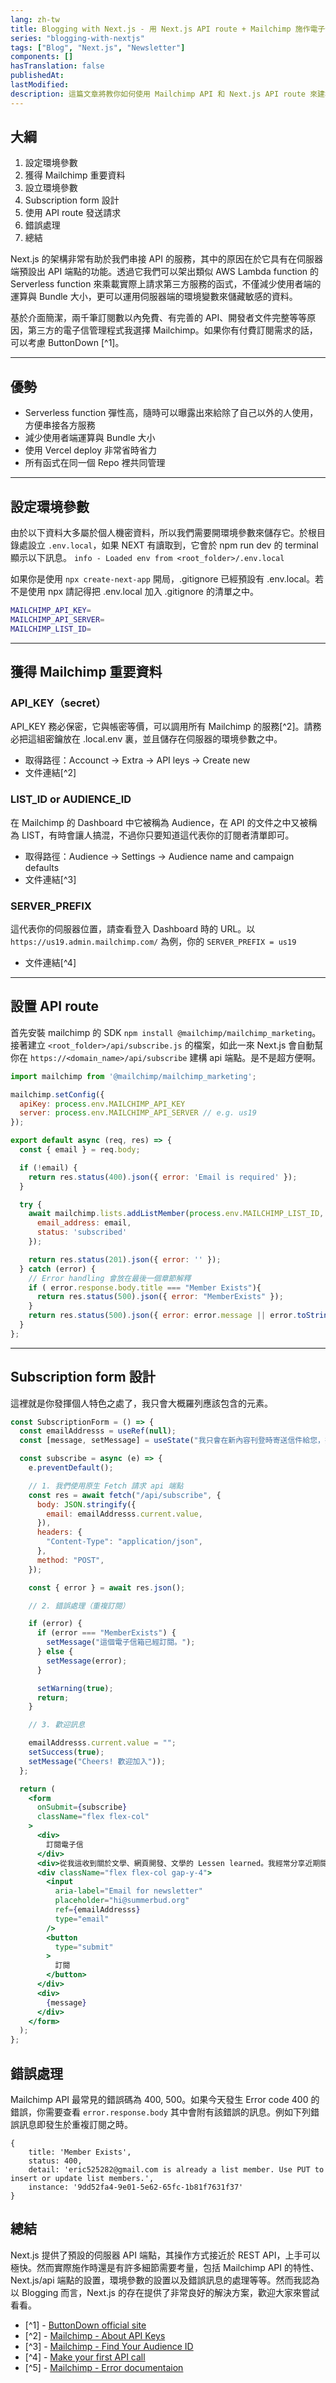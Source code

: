 ```yaml
---
lang: zh-tw
title: Blogging with Next.js - 用 Next.js API route + Mailchimp 施作電子信訂閱
series: "blogging-with-nextjs"
tags: ["Blog", "Next.js", "Newsletter"]
components: []
hasTranslation: false
publishedAt:
lastModified:
description: 這篇文章將教你如何使用 Mailchimp API 和 Next.js API route 來建構自己的電子信訂閱功能
---
```


## 大綱

1. 設定環境參數
1. 獲得 Mailchimp 重要資料
1. 設立環境參數
1. Subscription form 設計
1. 使用 API route 發送請求
1. 錯誤處理
1. 總結

Next.js 的架構非常有助於我們串接 API 的服務，其中的原因在於它具有在伺服器端預設出 API 端點的功能。透過它我們可以架出類似 AWS Lambda function 的 Serverless function 來乘載實際上請求第三方服務的函式，不僅減少使用者端的運算與 Bundle 大小，更可以運用伺服器端的環境變數來儲藏敏感的資料。

基於介面簡潔，兩千筆訂閱數以內免費、有完善的 API、開發者文件完整等等原因，第三方的電子信管理程式我選擇 Mailchimp。如果你有付費訂閱需求的話，可以考慮 ButtonDown [^1]。

---

## 優勢

- Serverless function 彈性高，隨時可以曝露出來給除了自己以外的人使用，方便串接各方服務
- 減少使用者端運算與 Bundle 大小
- 使用 Vercel deploy 非常省時省力
- 所有函式在同一個 Repo 裡共同管理

---

## 設定環境參數

由於以下資料大多屬於個人機密資料，所以我們需要開環境參數來儲存它。於根目錄處設立 `.env.local`，如果 NEXT 有讀取到，它會於 npm run dev 的 terminal 顯示以下訊息。 `info - Loaded env from <root_folder>/.env.local`

如果你是使用 `npx create-next-app` 開局，.gitignore 已經預設有 .env.local。若不是使用 npx 請記得把 .env.local 加入 .gitignore 的清單之中。

```bash
MAILCHIMP_API_KEY=
MAILCHIMP_API_SERVER=
MAILCHIMP_LIST_ID=
```

---

## 獲得 Mailchimp 重要資料

### API_KEY（secret）

API_KEY 務必保密，它與帳密等價，可以調用所有 Mailchimp 的服務[^2]。請務必把這組密鑰放在 .local.env 裏，並且儲存在伺服器的環境參數之中。

- 取得路徑：Accounct -> Extra -> API leys -> Create new
- 文件連結[^2]

### LIST_ID or AUDIENCE_ID

在 Mailchimp 的 Dashboard 中它被稱為 Audience，在 API 的文件之中又被稱為 LIST，有時會讓人搞混，不過你只要知道這代表你的訂閱者清單即可。

- 取得路徑：Audience -> Settings -> Audience name and campaign defaults
- 文件連結[^3]

### SERVER_PREFIX

這代表你的伺服器位置，請查看登入 Dashboard 時的 URL。以 `https://us19.admin.mailchimp.com/` 為例，你的 `SERVER_PREFIX = us19`

- 文件連結[^4]

---

## 設置 API route

首先安裝 mailchimp 的 SDK `npm install @mailchimp/mailchimp_marketing`。接著建立 `<root_folder>/api/subscribe.js` 的檔案，如此一來 Next.js 會自動幫你在 `https://<domain_name>/api/subscribe` 建構 api 端點。是不是超方便啊。

```js
import mailchimp from '@mailchimp/mailchimp_marketing';

mailchimp.setConfig({
  apiKey: process.env.MAILCHIMP_API_KEY
  server: process.env.MAILCHIMP_API_SERVER // e.g. us19
});

export default async (req, res) => {
  const { email } = req.body;

  if (!email) {
    return res.status(400).json({ error: 'Email is required' });
  }

  try {
    await mailchimp.lists.addListMember(process.env.MAILCHIMP_LIST_ID, {
      email_address: email,
      status: 'subscribed'
    });

    return res.status(201).json({ error: '' });
  } catch (error) {
    // Error handling 會放在最後一個章節解釋
    if ( error.response.body.title === "Member Exists"){
      return res.status(500).json({ error: "MemberExists" });
    }
    return res.status(500).json({ error: error.message || error.toString() });
  }
};
```

---

## Subscription form 設計

這裡就是你發揮個人特色之處了，我只會大概羅列應該包含的元素。

```jsx
const SubscriptionForm = () => {
  const emailAddresss = useRef(null);
  const [message, setMessage] = useState("我只會在新內容刊登時寄送信件給您，拒絕垃圾信件。");

  const subscribe = async (e) => {
    e.preventDefault();

    // 1. 我們使用原生 Fetch 請求 api 端點
    const res = await fetch("/api/subscribe", {
      body: JSON.stringify({
        email: emailAddresss.current.value,
      }),
      headers: {
        "Content-Type": "application/json",
      },
      method: "POST",
    });

    const { error } = await res.json();

    // 2. 錯誤處理（重複訂閱）

    if (error) {
      if (error === "MemberExists") {
        setMessage("這個電子信箱已經訂閱。");
      } else {
        setMessage(error);
      }

      setWarning(true);
      return;
    }

    // 3. 歡迎訊息

    emailAddresss.current.value = "";
    setSuccess(true);
    setMessage("Cheers! 歡迎加入"));
  };

  return (
    <form
      onSubmit={subscribe}
      className="flex flex-col"
    >
      <div>
        訂閱電子信
      </div>
      <div>從我這收到關於文學、網頁開發、文學的 Lessen learned。我經常分享近期閱讀到的好文章或書籍，以及技術相關的訊息。</div>
      <div className="flex flex-col gap-y-4">
        <input
          aria-label="Email for newsletter"
          placeholder="hi@summerbud.org"
          ref={emailAddresss}
          type="email"
        />
        <button
          type="submit"
        >
          訂閱
        </button>
      </div>
      <div>
        {message}
      </div>
    </form>
  );
};
```

## 錯誤處理

Mailchimp API 最常見的錯誤碼為 400, 500。如果今天發生 Error code 400 的錯誤，你需要查看 `error.response.body` 其中會附有該錯誤的訊息。例如下列錯誤訊息即發生於重複訂閱之時。

```
{
    title: 'Member Exists',
    status: 400,
    detail: 'eric525282@gmail.com is already a list member. Use PUT to insert or update list members.',
    instance: '9dd52fa4-9e01-5e62-65fc-1b81f7631f37'
}
```

## 總結

Next.js 提供了預設的伺服器 API 端點，其操作方式接近於 REST API，上手可以極快。然而實際施作時還是有許多細節需要考量，包括 Mailchimp API 的特性、Next.js/api 端點的設置，環境參數的設置以及錯誤訊息的處理等等。然而我認為以 Blogging 而言，Next.js 的存在提供了非常良好的解決方案，歡迎大家來嘗試看看。

  
    
     
  
  
  
  
  


- [^1] - [ButtonDown official site](https://buttondown.email/)
- [^2] - [Mailchimp - About API Keys](https://mailchimp.com/help/about-api-keys/)
- [^3] - [Mailchimp - Find Your Audience ID](https://mailchimp.com/help/find-audience-id/)
- [^4] - [Make your first API call](https://mailchimp.com/developer/marketing/guides/quick-start/#make-your-first-api-call)
- [^5] - [Mailchimp - Error documentaion](https://mailchimp.com/developer/marketing/docs/errors/)
